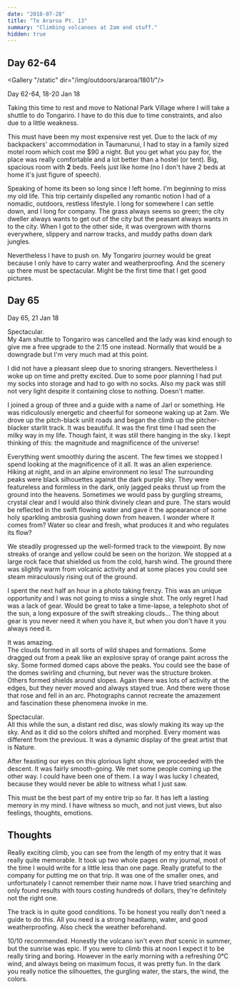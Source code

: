 ```yaml
---
date: "2018-07-28"
title: "Te Araroa Pt. 13"
summary: "Climbing volcanoes at 2am and stuff."
hidden: true
---
```


## Day 62-64

<Gallery "/static" dir="/img/outdoors/araroa/1801/"/>

Day 62-64, 18-20 Jan 18

Taking this time to rest and move to National Park Village where I will take a shuttle to do Tongariro.
I have to do this due to time constraints, and also due to a little weakness.

This must have been my most expensive rest yet.
Due to the lack of my backpackers' accommodation in Taumarunui, I had to stay in a family sized motel room which cost me $90 a night.
But you get what you pay for, the place was really comfortable and a lot better than a hostel (or tent).
Big, spacious room with **2** beds. Feels just like home (no I don't have 2 beds at home it's just figure of speech).

Speaking of home its been so long since I left home.
I'm beginning to miss my old life.
This trip certainly dispelled any romantic notion I had of a nomadic, outdoors, restless lifestyle.
I long for somewhere I can settle down, and I long for company.
The grass always seems so green; the city dweller always wants to get out of the city but the peasant always wants in to the city.
When I got to the other side, it was overgrown with thorns everywhere, slippery and narrow tracks, and muddy paths down dark jungles.

Nevertheless I have to push on.
My Tongariro journey would be great because I only have to carry water and weatherproofing.
And the scenery up there must be spectacular.
Might be the first time that I get good pictures.

## Day 65

<Gallery dir="/img/outdoors/araroa/2101"/>

Day 65, 21 Jan 18

Spectacular.  
My 4am shuttle to Tongariro was cancelled and the lady was kind enough to give me a free upgrade to the 2:15 one instead.
Normally that would be a downgrade but I'm very much mad at this point.

I did not have a pleasant sleep due to snoring strangers.
Nevertheless I woke up on time and pretty excited.
Due to some poor planning I had put my socks into storage and had to go with no socks.
Also my pack was still not very light despite it containing close to nothing.
Doesn't matter.

I joined a group of three and a guide with a name of Jarl or something.
He was ridiculously energetic and cheerful for someone waking up at 2am.
We drove up the pitch-black unlit roads and began the climb up the pitcher-blacker starlit track.
It was beautiful.
It was the first time I had seen the milky way in my life.
Though faint, it was still there hanging in the sky.
I kept thinking of this: the magnitude and magnificence of the universe!

Everything went smoothly during the ascent.
The few times we stopped I spend looking at the magnificence of it all.
It was an alien experience.
Hiking at night, and in an alpine environment no less!
The surrounding peaks were black silhouettes against the dark purple sky.
They were featureless and formless in the dark, only jagged peaks thrust up from the ground into the heavens.
Sometimes we would pass by gurgling streams, crystal clear and I would also think divinely clean and pure.
The stars would be reflected in the swift flowing water and gave it the appearance of some holy sparkling ambrosia gushing down from heaven.
I wonder where it comes from?
Water so clear and fresh, what produces it and who regulates its flow?

We steadily progressed up the well-formed track to the viewpoint.
By now streaks of orange and yellow could be seen on the horizon.
We stopped at a large rock face that shielded us from the cold, harsh wind.
The ground there was slightly warm from volcanic activity and at some places you could see steam miraculously rising out of the ground.

I spent the next half an hour in a photo taking frenzy.
This was an unique opportunity and I was not going to miss a single shot.
The only regret I had was a lack of gear.
Would be great to take a time-lapse, a telephoto shot of the sun, a long exposure of the swift streaking clouds...
The thing about gear is you never need it when you have it, but when you don't have it you always need it.

It was amazing.  
The clouds formed in all sorts of wild shapes and formations.
Some dragged out from a peak like an explosive spray of orange paint across the sky.
Some formed domed caps above the peaks.
You could see the base of the domes swirling and churning, but never was the structure broken.
Others formed shields around slopes.
Again there was lots of activity at the edges, but they never moved and always stayed true.
And there were those that rose and fell in an arc.
Photographs cannot recreate the amazement and fascination these phenomena invoke in me.

Spectacular.  
All this while the sun, a distant red disc, was slowly making its way up the sky.
And as it did so the colors shifted and morphed.
Every moment was different from the previous.
It was a dynamic display of the great artist that is Nature.

After feasting our eyes on this glorious light show, we proceeded with the descent.
It was fairly smooth-going.
We met some people coming up the other way.
I could have been one of them.
I a way I was lucky I cheated, because they would never be able to witness what I just saw.

This must be the best part of my entire trip so far.
It has left a lasting memory in my mind.
I have witness so much, and not just views, but also feelings, thoughts, emotions.

## Thoughts

Really exciting climb, you can see from the length of my entry that it was really quite memorable.
It took up two whole pages on my journal, most of the time I would write for a little less than one page.
Really grateful to the company for putting me on that trip.
It was one of the smaller ones, and unfortunately I cannot remember their name now.
I have tried searching and only found results with tours costing hundreds of dollars, they're definitely not the right one.

The track is in quite good conditions. To be honest you really don't need a guide to do this.
All you need is a strong headlamp, water, and good weatherproofing.
Also check the weather beforehand.

10/10 recommended.
Honestly the volcano isn't even _that_ scenic in summer, but the sunrise was epic.
If you were to climb this at noon I expect it to be really tiring and boring.
However in the early morning with a refreshing 0°C wind, and always being on maximum focus, it was pretty fun.
In the dark you really notice the silhouettes, the gurgling water, the stars, the wind, the colors.
